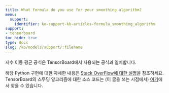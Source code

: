 ```yaml
---
title: What formula do you use for your smoothing algorithm?
menu:
  support:
    identifier: ko-support-kb-articles-formula_smoothing_algorithm
support:
- tensorboard
toc_hide: true
type: docs
slug: /ko/models/support/:filename
---
```


지수 이동 평균 공식은 TensorBoard에서 사용되는 공식과 일치합니다.

해당 Python 구현에 대한 자세한 내용은 [Stack OverFlow에 대한 설명](https://stackoverflow.com/questions/42281844/what-is-the-mathematics-behind-the-smoothing-parameter-in-tensorboards-scalar/75421930#75421930)을 참조하세요. TensorBoard의 스무딩 알고리즘에 대한 소스 코드는 (이 글을 쓰는 시점에서) [여기](https://github.com/tensorflow/tensorboard/blob/34877f15153e1a2087316b9952c931807a122aa7/tensorboard/components/vz_line_chart2/line-chart.ts#L699)에서 찾을 수 있습니다.
